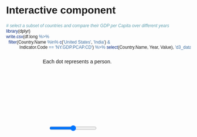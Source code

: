 # Interactive component

```r

# select a subset of countries and compare their GDP per Capita over different years
library(dplyr)
write.csv(df.long %>%
  filter(Country.Name %in% c('United States', 'India') &
           Indicator.Code == 'NY.GDP.PCAP.CD') %>% select(Country.Name, Year, Value), 'd3_data/interactive_data.csv')
```

<style>
  * {
    font-family: sans-serif;
  }

  .source {
     font-size: 9pt;
  }
</style> 

<div style="padding-left: 100px">
  <h3></h3>
  <p>Each dot represents a person.</p>
  <svg id="svg1"></svg>
  <div id="slider" style="padding-left: 16px;">
  <input type="range" step="10">
  </div>
  <svg id="svg2"></svg>
</div>

<script src="https://d3js.org/d3.v7.min.js"></script>
<script src="interactive.js"></script>
<br>